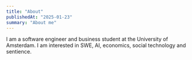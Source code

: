 ```yaml
---
title: "About"
publishedAt: "2025-01-23"
summary: "About me"
---
```


I am a software engineer and business student at the University of Amsterdam. I am interested in SWE, AI, economics, social technology and sentience.
